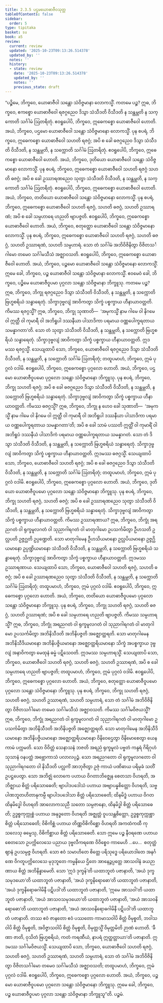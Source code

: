 ```yaml
---
title: 2.3.5 ပဌမယောဓာဇီဝသုတ္တ
tableOfContents: false
sidebar:
  order: 5
type: tipitaka
basket: su
book: a5
review:
  current: review
  updated: '2025-10-23T09:13:26.514378'
  updated_by: ''
  notes: ''
  history:
  - state: review
    date: '2025-10-23T09:13:26.514378'
    updated_by: ''
    notes: ''
    previous_state: draft
---
```



<ReviewStatus review={frontmatter.review} showDetails={true} />

<HypothesisAnnotation frontmatter={frontmatter} />

<DynamicBreadcrumb />

<Division number="75" book="a5" e="ch" v="16" p="78">

<Paragraph number="459" book="a5">
“ပဉ္စိမေ, ဘိက္ခဝေ, ယောဓာဇီဝါ သန္တော သံဝိဇ္ဇမာနာ လောကသ္မိံ. ကတမေ ပဉ္စ? ဣဓ, ဘိက္ခဝေ, ဧကစ္စော ယောဓာဇီဝေါ ရဇဂ္ဂညေဝ ဒိသွာ သံသီဒတိ ဝိသီဒတိ န သန္ထမ္ဘတိ န သက္ကောတိ သင်္ဂါမံ ဩတရိတုံ. ဧဝရူပေါပိ, ဘိက္ခဝေ, ဣဓေကစ္စော ယောဓာဇီဝေါ ဟောတိ. အယံ, ဘိက္ခဝေ, ပဌမော ယောဓာဇီဝေါ သန္တော သံဝိဇ္ဇမာနော လောကသ္မိံ.
</Paragraph>

<Paragraph number="460" book="a5">
ပုန စပရံ, ဘိက္ခဝေ, ဣဓေကစ္စော ယောဓာဇီဝေါ သဟတိ ရဇဂ္ဂံ; အပိ စ ခေါ ဓဇဂ္ဂညေဝ ဒိသွာ သံသီဒတိ ဝိသီဒတိ, န သန္ထမ္ဘတိ, န သက္ကောတိ သင်္ဂါမံ ဩတရိတုံ. ဧဝရူပေါပိ, ဘိက္ခဝေ, ဣဓေကစ္စော ယောဓာဇီဝေါ ဟောတိ. အယံ, ဘိက္ခဝေ, ဒုတိယော ယောဓာဇီဝေါ သန္တော သံဝိဇ္ဇမာနော လောကသ္မိံ.
</Paragraph>

<Paragraph number="461" book="a5">
ပုန စပရံ, ဘိက္ခဝေ, ဣဓေကစ္စော ယောဓာဇီဝေါ သဟတိ ရဇဂ္ဂံ သဟတိ ဓဇဂ္ဂံ; အပိ စ ခေါ ဥဿာရဏညေဝ သုတွာ သံသီဒတိ ဝိသီဒတိ, န သန္ထမ္ဘတိ, န သက္ကောတိ သင်္ဂါမံ ဩတရိတုံ. ဧဝရူပေါပိ, ဘိက္ခဝေ, ဣဓေကစ္စော ယောဓာဇီဝေါ ဟောတိ. အယံ, ဘိက္ခဝေ, တတိယော ယောဓာဇီဝေါ သန္တော သံဝိဇ္ဇမာနော လောကသ္မိံ.
</Paragraph>

<Paragraph number="462" book="a5">
ပုန စပရံ, ဘိက္ခဝေ, ဣဓေကစ္စော ယောဓာဇီဝေါ သဟတိ ရဇဂ္ဂံ, သဟတိ ဓဇဂ္ဂံ, သဟတိ ဥဿာရဏံ; အပိ စ ခေါ သမ္ပဟာရေ ဟညတိ ဗျာပဇ္ဇတိ. ဧဝရူပေါပိ, ဘိက္ခဝေ, ဣဓေကစ္စော ယောဓာဇီဝေါ ဟောတိ. အယံ, ဘိက္ခဝေ, စတုတ္ထော ယောဓာဇီဝေါ သန္တော သံဝိဇ္ဇမာနော လောကသ္မိံ.
</Paragraph>

<Paragraph number="463" book="a5">
ပုန စပရံ, ဘိက္ခဝေ, ဣဓေကစ္စော ယောဓာဇီဝေါ သဟတိ ရဇဂ္ဂံ, သဟတိ ဓဇဂ္ဂံ, သဟတိ ဥဿာရဏံ, သဟတိ သမ္ပဟာရံ. သော တံ သင်္ဂါမံ အဘိဝိဇိနိတွာ ဝိဇိတသင်္ဂါမော တမေဝ သင်္ဂါမသီသံ အဇ္ဈာဝသတိ. ဧဝရူပေါပိ, ဘိက္ခဝေ, ဣဓေကစ္စော ယောဓာဇီဝေါ ဟောတိ. အယံ, ဘိက္ခဝေ, ပဉ္စမော ယောဓာဇီဝေါ သန္တော သံဝိဇ္ဇမာနော လောကသ္မိံ. ဣမေ ခေါ, ဘိက္ခဝေ, ပဉ္စ ယောဓာဇီဝါ သန္တော သံဝိဇ္ဇမာနာ လောကသ္မိံ.
</Paragraph>

<Paragraph number="464" book="a5">
ဧဝမေဝံ ခေါ, ဘိက္ခဝေ, ပဉ္စိမေ ယောဓာဇီဝူပမာ ပုဂ္ဂလာ သန္တော သံဝိဇ္ဇမာနာ ဘိက္ခူသု. ကတမေ ပဉ္စ? ဣဓ, ဘိက္ခဝေ, ဘိက္ခု ရဇဂ္ဂညေဝ ဒိသွာ သံသီဒတိ ဝိသီဒတိ, န သန္ထမ္ဘတိ, န သက္ကောတိ ဗြဟ္မစရိယံ သန္ဓာရေတုံ. သိက္ခာဒုဗ္ဗလျံ အာဝိကတွာ သိက္ခံ ပစ္စက္ခာယ ဟီနာယာဝတ္တတိ. ကိမဿ ရဇဂ္ဂသ္မိံ? ဣဓ, ဘိက္ခဝေ, ဘိက္ခု သုဏာတိ—  ‘အမုကသ္မိံ နာမ ဂါမေ ဝါ နိဂမေ ဝါ ဣတ္ထီ ဝါ ကုမာရီ ဝါ အဘိရူပါ ဒဿနီယာ ပါသာဒိကာ ပရမာယ ဝဏ္ဏပေါက္ခရတာယ သမန္နာဂတာ’တိ. သော တံ သုတွာ သံသီဒတိ ဝိသီဒတိ, န သန္ထမ္ဘတိ, န သက္ကောတိ ဗြဟ္မစရိယံ သန္ဓာရေတုံ. သိက္ခာဒုဗ္ဗလျံ အာဝိကတွာ သိက္ခံ ပစ္စက္ခာယ ဟီနာယာဝတ္တတိ. ဣဒမဿ ရဇဂ္ဂသ္မိံ.
</Paragraph>

<Paragraph number="465" book="a5">
သေယျထာပိ သော, ဘိက္ခဝေ, ယောဓာဇီဝေါ ရဇဂ္ဂညေဝ ဒိသွာ သံသီဒတိ ဝိသီဒတိ, န သန္ထမ္ဘတိ, န သက္ကောတိ သင်္ဂါမံ ဩတရိတုံ; တထူပမာဟံ, ဘိက္ခဝေ, ဣမံ ပုဂ္ဂလံ ဝဒါမိ. ဧဝရူပေါပိ, ဘိက္ခဝေ, ဣဓေကစ္စော ပုဂ္ဂလော ဟောတိ. အယံ, ဘိက္ခဝေ, ပဌမော ယောဓာဇီဝူပမော ပုဂ္ဂလော သန္တော သံဝိဇ္ဇမာနော ဘိက္ခူသု.
</Paragraph>

<Paragraph number="466" book="a5">
ပုန စပရံ, ဘိက္ခဝေ, ဘိက္ခု သဟတိ ရဇဂ္ဂံ; အပိ စ ခေါ ဓဇဂ္ဂညေဝ ဒိသွာ သံသီဒတိ ဝိသီဒတိ, န သန္ထမ္ဘတိ, န သက္ကောတိ ဗြဟ္မစရိယံ သန္ဓာရေတုံ. သိက္ခာဒုဗ္ဗလျံ အာဝိကတွာ သိက္ခံ ပစ္စက္ခာယ ဟီနာယာဝတ္တတိ. ကိမဿ ဓဇဂ္ဂသ္မိံ? ဣဓ, ဘိက္ခဝေ, ဘိက္ခု န ဟေဝ ခေါ သုဏာတိ—  ‘အမုကသ္မိံ နာမ ဂါမေ ဝါ နိဂမေ ဝါ ဣတ္ထီ ဝါ ကုမာရီ ဝါ အဘိရူပါ ဒဿနီယာ ပါသာဒိကာ ပရမာယ ဝဏ္ဏပေါက္ခရတာယ သမန္နာဂတာ’တိ; အပိ စ ခေါ သာမံ ပဿတိ ဣတ္ထိံ ဝါ ကုမာရိံ ဝါ အဘိရူပံ ဒဿနီယံ ပါသာဒိကံ ပရမာယ ဝဏ္ဏပေါက္ခရတာယ သမန္နာဂတံ. သော တံ ဒိသွာ သံသီဒတိ ဝိသီဒတိ, န သန္ထမ္ဘတိ, န သက္ကောတိ ဗြဟ္မစရိယံ သန္ဓာရေတုံ. သိက္ခာဒုဗ္ဗလျံ အာဝိကတွာ သိက္ခံ ပစ္စက္ခာယ ဟီနာယာဝတ္တတိ. ဣဒမဿ ဓဇဂ္ဂသ္မိံ.
</Paragraph>

<Paragraph number="467" book="a5">
သေယျထာပိ သော, ဘိက္ခဝေ, ယောဓာဇီဝေါ သဟတိ ရဇဂ္ဂံ; အပိ စ ခေါ ဓဇဂ္ဂညေဝ ဒိသွာ သံသီဒတိ ဝိသီဒတိ, န သန္ထမ္ဘတိ, န သက္ကောတိ သင်္ဂါမံ ဩတရိတုံ; တထူပမာဟံ, ဘိက္ခဝေ, ဣမံ ပုဂ္ဂလံ ဝဒါမိ. ဧဝရူပေါပိ, ဘိက္ခဝေ, ဣဓေကစ္စော ပုဂ္ဂလော ဟောတိ. အယံ, ဘိက္ခဝေ, ဒုတိယော ယောဓာဇီဝူပမော ပုဂ္ဂလော သန္တော သံဝိဇ္ဇမာနော ဘိက္ခူသု.
</Paragraph>

<Paragraph number="468" book="a5">
ပုန စပရံ, ဘိက္ခဝေ, ဘိက္ခု သဟတိ ရဇဂ္ဂံ, သဟတိ ဓဇဂ္ဂံ; အပိ စ ခေါ ဥဿာရဏညေဝ သုတွာ သံသီဒတိ ဝိသီဒတိ, န သန္ထမ္ဘတိ, န သက္ကောတိ ဗြဟ္မစရိယံ သန္ဓာရေတုံ. သိက္ခာဒုဗ္ဗလျံ အာဝိကတွာ သိက္ခံ ပစ္စက္ခာယ ဟီနာယာဝတ္တတိ. ကိမဿ ဥဿာရဏာယ? ဣဓ, ဘိက္ခဝေ, ဘိက္ခုံ အရညဂတံ ဝါ ရုက္ခမူလဂတံ ဝါ သုညာဂါရဂတံ ဝါ မာတုဂါမော ဥပသင်္ကမိတွာ ဦဟသတိ ဥလ္လပတိ ဥဇ္ဇဂ္ဃတိ ဥပ္ပဏ္ဍေတိ. သော မာတုဂါမေန ဦဟသိယမာနော ဥလ္လပိယမာနော ဥဇ္ဇဂ္ဃိယမာနော ဥပ္ပဏ္ဍိယမာနော သံသီဒတိ ဝိသီဒတိ, န သန္ထမ္ဘတိ, န သက္ကောတိ ဗြဟ္မစရိယံ သန္ဓာရေတုံ. သိက္ခာဒုဗ္ဗလျံ အာဝိကတွာ သိက္ခံ ပစ္စက္ခာယ ဟီနာယာဝတ္တတိ. ဣဒမဿ ဥဿာရဏာယ.
</Paragraph>

<Paragraph number="469" book="a5">
သေယျထာပိ သော, ဘိက္ခဝေ, ယောဓာဇီဝေါ သဟတိ ရဇဂ္ဂံ, သဟတိ ဓဇဂ္ဂံ; အပိ စ ခေါ ဥဿာရဏညေဝ သုတွာ သံသီဒတိ ဝိသီဒတိ, န သန္ထမ္ဘတိ, န သက္ကောတိ သင်္ဂါမံ ဩတရိတုံ; တထူပမာဟံ, ဘိက္ခဝေ, ဣမံ ပုဂ္ဂလံ ဝဒါမိ. ဧဝရူပေါပိ, ဘိက္ခဝေ, ဣဓေကစ္စော ပုဂ္ဂလော ဟောတိ. အယံ, ဘိက္ခဝေ, တတိယော ယောဓာဇီဝူပမော ပုဂ္ဂလော သန္တော သံဝိဇ္ဇမာနော ဘိက္ခူသု.
</Paragraph>

<Paragraph number="470" book="a5">
ပုန စပရံ, ဘိက္ခဝေ, ဘိက္ခု သဟတိ ရဇဂ္ဂံ, သဟတိ ဓဇဂ္ဂံ, သဟတိ ဥဿာရဏံ; အပိ စ ခေါ သမ္ပဟာရေ ဟညတိ ဗျာပဇ္ဇတိ. ကိမဿ သမ္ပဟာရသ္မိံ? ဣဓ, ဘိက္ခဝေ, ဘိက္ခုံ အရညဂတံ ဝါ ရုက္ခမူလဂတံ ဝါ သုညာဂါရဂတံ ဝါ မာတုဂါမော ဥပသင်္ကမိတွာ အဘိနိသီဒတိ အဘိနိပဇ္ဇတိ အဇ္ဈောတ္ထရတိ. သော မာတုဂါမေန အဘိနိသီဒိယမာနော အဘိနိပဇ္ဇိယမာနော အဇ္ဈောတ္ထရိယမာနော သိက္ခံ အပစ္စက္ခာယ ဒုဗ္ဗလျံ အနာဝိကတွာ မေထုနံ ဓမ္မံ ပဋိသေဝတိ. ဣဒမဿ သမ္ပဟာရသ္မိံ.
</Paragraph>

<Paragraph number="471" book="a5">
သေယျထာပိ သော, ဘိက္ခဝေ, ယောဓာဇီဝေါ သဟတိ ရဇဂ္ဂံ, သဟတိ ဓဇဂ္ဂံ, သဟတိ ဥဿာရဏံ, အပိ စ ခေါ သမ္ပဟာရေ ဟညတိ ဗျာပဇ္ဇတိ; တထူပမာဟံ, ဘိက္ခဝေ, ဣမံ ပုဂ္ဂလံ ဝဒါမိ. ဧဝရူပေါပိ, ဘိက္ခဝေ, ဣဓေကစ္စော ပုဂ္ဂလော ဟောတိ. အယံ, ဘိက္ခဝေ, စတုတ္ထော ယောဓာဇီဝူပမော ပုဂ္ဂလော သန္တော သံဝိဇ္ဇမာနော ဘိက္ခူသု.
</Paragraph>

<Paragraph number="472" book="a5">
ပုန စပရံ, ဘိက္ခဝေ, ဘိက္ခု သဟတိ ရဇဂ္ဂံ, သဟတိ ဓဇဂ္ဂံ, သဟတိ ဥဿာရဏံ, သဟတိ သမ္ပဟာရံ, သော တံ သင်္ဂါမံ အဘိဝိဇိနိတွာ ဝိဇိတသင်္ဂါမော တမေဝ သင်္ဂါမသီသံ အဇ္ဈာဝသတိ. ကိမဿ သင်္ဂါမဝိဇယသ္မိံ? ဣဓ, ဘိက္ခဝေ, ဘိက္ခုံ အရညဂတံ ဝါ ရုက္ခမူလဂတံ ဝါ သုညာဂါရဂတံ ဝါ မာတုဂါမော ဥပသင်္ကမိတွာ အဘိနိသီဒတိ အဘိနိပဇ္ဇတိ အဇ္ဈောတ္ထရတိ. သော မာတုဂါမေန အဘိနိသီဒိယမာနော အဘိနိပဇ္ဇိယမာနော အဇ္ဈောတ္ထရိယမာနော ဝိနိဝေဌေတွာ ဝိနိမောစေတွာ ယေန ကာမံ ပက္ကမတိ. သော ဝိဝိတ္တံ သေနာသနံ ဘဇတိ အရညံ ရုက္ခမူလံ ပဗ္ဗတံ ကန္ဒရံ ဂိရိဂုဟံ သုသာနံ ဝနပတ္ထံ အဗ္ဘောကာသံ ပလာလပုဉ္ဇံ.
</Paragraph>

<Paragraph number="473" book="a5">
သော အရညဂတော ဝါ ရုက္ခမူလဂတော ဝါ သုညာဂါရဂတော ဝါ နိသီဒတိ ပလ္လင်္ကံ အာဘုဇိတွာ ဥဇုံ ကာယံ ပဏိဓာယ ပရိမုခံ သတိံ ဥပဋ္ဌပေတွာ. သော အဘိဇ္ဈံ လောကေ ပဟာယ ဝိဂတာဘိဇ္ဈေန စေတသာ ဝိဟရတိ, အဘိဇ္ဈာယ စိတ္တံ ပရိသောဓေတိ; ဗျာပါဒပဒေါသံ ပဟာယ အဗျာပန္နစိတ္တော ဝိဟရတိ, သဗ္ဗပါဏဘူတဟိတာနုကမ္ပီ ဗျာပါဒပဒေါသာ စိတ္တံ ပရိသောဓေတိ; ထိနမိဒ္ဓံ ပဟာယ ဝိဂတထိနမိဒ္ဓေါ ဝိဟရတိ အာလောကသညီ သတော သမ္ပဇာနော, ထိနမိဒ္ဓါ စိတ္တံ ပရိသောဓေတိ; ဥဒ္ဓစ္စကုက္ကုစ္စံ ပဟာယ အနုဒ္ဓတော ဝိဟရတိ အဇ္ဈတ္တံ ဝူပသန္တစိတ္တော, ဥဒ္ဓစ္စကုက္ကုစ္စာ စိတ္တံ ပရိသောဓေတိ; ဝိစိကိစ္ဆံ ပဟာယ တိဏ္ဏဝိစိကိစ္ဆော ဝိဟရတိ အကထံကထီ ကုသလေသု ဓမ္မေသု, ဝိစိကိစ္ဆာယ စိတ္တံ ပရိသောဓေတိ. သော ဣမေ ပဉ္စ နီဝရဏေ ပဟာယ စေတသော ဥပက္ကိလေသေ ပညာယ ဒုဗ္ဗလီကရဏေ ဝိဝိစ္စေဝ ကာမေဟိ …ပေ…  စတုတ္ထံ ဈာနံ ဥပသမ္ပဇ္ဇ ဝိဟရတိ.
</Paragraph>

<Paragraph number="474" book="a5">
သော ဧဝံ သမာဟိတေ စိတ္တေ ပရိသုဒ္ဓေ ပရိယောဒါတေ အနင်္ဂဏေ ဝိဂတူပက္ကိလေသေ မုဒုဘူတေ ကမ္မနိယေ ဌိတေ အာနေဉ္ဇပ္ပတ္တေ အာသဝါနံ ခယဉာဏာယ စိတ္တံ အဘိနိန္နာမေတိ. သော ‘ဣဒံ ဒုက္ခန်’တိ ယထာဘူတံ ပဇာနာတိ, ‘အယံ ဒုက္ခသမုဒယော’တိ ယထာဘူတံ ပဇာနာတိ, ‘အယံ ဒုက္ခနိရောဓော’တိ ယထာဘူတံ ပဇာနာတိ, ‘အယံ ဒုက္ခနိရောဓဂါမိနီ ပဋိပဒါ’တိ ယထာဘူတံ ပဇာနာတိ, ‘ဣမေ အာသဝါ’တိ ယထာဘူတံ ပဇာနာတိ, ‘အယံ အာသဝသမုဒယော’တိ ယထာဘူတံ ပဇာနာတိ, ‘အယံ အာသဝနိရောဓော’တိ ယထာဘူတံ ပဇာနာတိ, ‘အယံ အာသဝနိရောဓဂါမိနီ ပဋိပဒါ’တိ ယထာဘူတံ ပဇာနာတိ. တဿ ဧဝံ ဇာနတော ဧဝံ ပဿတော ကာမာသဝါပိ စိတ္တံ ဝိမုစ္စတိ, ဘဝါသဝါပိ စိတ္တံ ဝိမုစ္စတိ, အဝိဇ္ဇာသဝါပိ စိတ္တံ ဝိမုစ္စတိ, ဝိမုတ္တသ္မိံ ဝိမုတ္တမိတိ ဉာဏံ ဟောတိ. ‘ခီဏာ ဇာတိ, ဝုသိတံ ဗြဟ္မစရိယံ, ကတံ ကရဏီယံ, နာပရံ ဣတ္ထတ္တာယာ’တိ ပဇာနာတိ. ဣဒမဿ သင်္ဂါမဝိဇယသ္မိံ.
</Paragraph>

<Paragraph number="475" book="a5">
သေယျထာပိ သော, ဘိက္ခဝေ, ယောဓာဇီဝေါ သဟတိ ရဇဂ္ဂံ, သဟတိ ဓဇဂ္ဂံ, သဟတိ ဥဿာရဏံ, သဟတိ သမ္ပဟာရံ, သော တံ သင်္ဂါမံ အဘိဝိဇိနိတွာ ဝိဇိတသင်္ဂါမော တမေဝ သင်္ဂါမသီသံ အဇ္ဈာဝသတိ; တထူပမာဟံ, ဘိက္ခဝေ, ဣမံ ပုဂ္ဂလံ ဝဒါမိ. ဧဝရူပေါပိ, ဘိက္ခဝေ, ဣဓေကစ္စော ပုဂ္ဂလော ဟောတိ. အယံ, ဘိက္ခဝေ, ပဉ္စမော ယောဓာဇီဝူပမော ပုဂ္ဂလော သန္တော သံဝိဇ္ဇမာနော ဘိက္ခူသု. ဣမေ ခေါ, ဘိက္ခဝေ, ပဉ္စ ယောဓာဇီဝူပမာ ပုဂ္ဂလာ သန္တော သံဝိဇ္ဇမာနာ ဘိက္ခူသူ”တိ.

</Paragraph>
</Division>

<Paragraph number="476" type="center" book="a5">
ပဉ္စမံ.
</Paragraph>